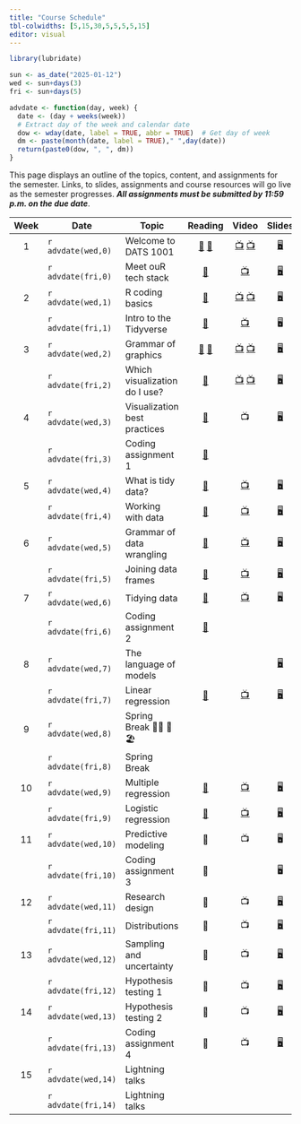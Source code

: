 ```yaml
---
title: "Course Schedule"
tbl-colwidths: [5,15,30,5,5,5,5,15]
editor: visual
---
```


```r
library(lubridate)

sun <- as_date("2025-01-12")
wed <- sun+days(3)
fri <- sun+days(5)

advdate <- function(day, week) {
  date <- (day + weeks(week))
  # Extract day of the week and calendar date
  dow <- wday(date, label = TRUE, abbr = TRUE)  # Get day of week
  dm <- paste(month(date, label = TRUE)," ",day(date))
  return(paste0(dow, ", ", dm))
}
```

This page displays an outline of the topics, content, and assignments
for the semester. Links, to slides, assignments and course resources
will go live as the semester progresses. ***All assignments must be
submitted by 11:59 p.m. on the due date***.

::: column-screen-inset-right
| Week | Date | Topic | Reading | Video | Slides | Assignment | Due Date |
|:-------:|---------|---------|:-------:|:-------:|:-------:|:-------:|:-------:|
| 1 | `r advdate(wed,0)` | Welcome to DATS 1001 | [📖](https://rstudio-education.github.io/hopr/starting.html "hopwr, Appendix A and B") [📖](https://quarto.org/docs/get-started/hello/rstudio.html "Hello, Quarto") | [📺](https://youtu.be/eimM6pNkYjE) [📺](https://youtu.be/6QN9ZYURDFg) | [🖥️](slides/week-1.1.qmd "Week 1.2 slides") |  |  |
|  | `r advdate(fri,0)` | Meet ouR tech stack | [📖](https://www.markdownguide.org/getting-started/ "Markdown Guide") | [📺](https://www.youtube.com/watch?v=bTVIMt3XllM) | [🖥️](slides/week-1.2.qmd "Week 1.2 slides") |  |  |
| 2 | `r advdate(wed,1)` | R coding basics | [📖](https://rstudio-education.github.io/hopr/basics.html) | [📺](https://www.youtube.com/watch?v=hvFBDmT4bdY) [📺](https://youtu.be/9f2g7RN5N0I?si=WMsaGlhFC7Fx-ZNy) | [🖥️](slides/week-2.1.qmd "Week 2.1 slides") |  |  |
|  | `r advdate(fri,1)` | Intro to the Tidyverse | [📖](https://r4ds.hadley.nz/intro) | [📺](https://youtu.be/izFssYRsLZs?si=b6Oy4atpRrkfEKzB "Hadley Wickham on code maintenance") | 🖥️ |  |  |
| 3 | `r advdate(wed,2)` | Grammar of graphics | [📖](https://r4ds.hadley.nz/data-import "r4ds, chap. 7") [📖](https://r4ds.hadley.nz/data-visualize.html "r4ds, 2") | [📺](https://youtu.be/QG1oDJPoIio "Make a bar chart") [📺](https://youtu.be/-1YhCql-gMo "Make a histogram") | [🖥️](slides/week-3.1.qmd "Week 3.1 slides") |  |  |
|  | `r advdate(fri,2)` | Which visualization do I use? | [📖](https://r4ds.hadley.nz/layers.html "r4ds, 9.1-9.4") | [📺](https://youtu.be/PnmQ2MFQpIc "Make a line chart") [📺](https://youtu.be/FiosjUVyfLM "Make a scatterplot") | [🖥️](slides/week-3.2.qmd "Week 3.2 slides") |  |  |
| 4 | `r advdate(wed,3)` | Visualization best practices | [📖](https://r4ds.hadley.nz/communication "r4ds, chap. 11") | 📺 | [🖥️](slides/week-4.1.qmd "Week 4.1 slides") |  |  |
|  | `r advdate(fri,3)` | Coding assignment 1 | [📖](https://www-jstor-org.proxygw.wrlc.org/stable/1951731?seq=8 "Lipset") |  |  | [🧮](assignments/coding-assignment-1.qmd "Coding assignment 1") | `r advdate(sun,4)` |
| 5 | `r advdate(wed,4)` | What is tidy data? | [📖](https://r4ds.hadley.nz/data-tidy#sec-tidy-data "r4ds, chap. 5.2") | [📺](https://youtu.be/ZwJsSjJRuMU?si=A6ucJ7jHL1s3T3uT "Reading data into R") | [🖥️](slides/week-5.1.qmd "Week 5.1 slides") |  |  |
|  | `r advdate(fri,4)` | Working with data | [📖](https://r4ds.hadley.nz/data-transform "rd4s, chap. 3.1-3.4") | [📺](https://youtu.be/ScQD47eJeAE?si=Rc6epCTKhQVtkCjS "Transforming data w/ dplyr verbs") | [🖥️](slides/week-5.2 "Week 5.2 slides") |  |  |
| 6 | `r advdate(wed,5)` | Grammar of data wrangling | [📖](https://r4ds.hadley.nz/data-transform#groups "r4ds, chap. 3.5") | [📺](https://youtu.be/mgBwVzMV-v8?si=4KP-qyDyssI92iFe "Grouping and summarizing data") | [🖥️](slides/week-6.1 "Week 6.1 slides") |  |  |
|  | `r advdate(fri,5)` | Joining data frames | [📖](https://r4ds.hadley.nz/joins.html "r4ds, chap. 19") | [📺](https://youtu.be/wNF3ZPneHWw?si=TyiXrsAxgbdrztD4 "Merge data frames with left_join()") | [🖥️](slides/week-6.2.qmd "Week 6.2 slides") |  |  |
| 7 | `r advdate(wed,6)` | Tidying data | [📖](https://r4ds.hadley.nz/data-tidy "r4ds, chap. 5.3-5.5") | [📺](https://youtu.be/xa0tYCfHHTI?si=1YII-L90IY05UZ70 "Tidying data") | [🖥️](slides/week-7.1.qmd "Week 7 slides") |  |  |
|  | `r advdate(fri,6)` | Coding assignment 2 | [📖](https://link.springer.com/article/10.1057/palgrave.ap.5500151 "Norris") |  |  | [🧮](assignments/coding-assignment-2.qmd "Coding assingment 2") | `r advdate(sun,7)` |
| 8 | `r advdate(wed,7)` | The language of models |  |  | [🖥️](slides/week-8.1.qmd "Week 8.1 slides") |  |  |
|  | `r advdate(fri,7)` | Linear regression | [📖](https://openintro-ims.netlify.app/model-slr "IMS, chap. 7") | [📺](https://youtu.be/dLc-lfEEYss?si=-Zelb-HBAP-MPvnF) | [🖥️](slides/week-8.2.qmd "Week 8.2 slides") |  |  |
| 9 | `r advdate(wed,8)` | Spring Break 🏄‍♂️ 🌴 🏖️ |  |  |  |  |  |
|  | `r advdate(fri,8)` | Spring Break |  |  |  |  |  |
| 10 | `r advdate(wed,9)` | Multiple regression | [📖](https://openintro-ims.netlify.app/model-mlr "IMS, chap. 8") | [📺](https://youtu.be/jXg0vU0y1ak?si=rhQ9uWhuhVqnI-Ox) | [🖥️](slides/week-9.1.qmd "Week 9 sides") |  |  |
|  | `r advdate(fri,9)` | Logistic regression | [📖](https://openintro-ims.netlify.app/model-logistic "IMS, chap. 9") | [📺](https://youtu.be/xuTiAW0OR40?si=sUoIr5pzHwHEpazO) | [🖥️](slides/week-9.2.qmd "Week 9.2 slides") | [✍️](project/project-assignment-1.qmd "Project assignment 1") | `r advdate(sun,10)` |
| 11 | `r advdate(wed,10)` | Predictive modeling | 📖 | 📺 | 🖥️ |  |  |
|  | `r advdate(fri,10)` | Coding assignment 3 | 📖 |  | 🖥️ | [🧮](assignments/coding-assignment-3.qmd "Coding assingment 3") | `r advdate(sun,11)` |
| 12 | `r advdate(wed,11)` | Research design | 📖 | 📺 | [🖥️](slides/week-11.1.qmd "Week 11.1 slides") |  |  |
|  | `r advdate(fri,11)` | Distributions | 📖 | 📺 | [🖥️](slides/week-11.2.qmd "Week 11.2 slides") | [✍️](project/project-assignment-2.qmd "Project assignment 2") | `r advdate(sun,12)` |
| 13 | `r advdate(wed,12)` | Sampling and uncertainty | 📖 | 📺 | [🖥️](slides/week-12.1.qmd "Week 12.1 slides") |  |  |
|  | `r advdate(fri,12)` | Hypothesis testing 1 | 📖 | 📺 | [🖥️](slides/week-12.2.qmd "Week 12.2 slides") |  |  |
| 14 | `r advdate(wed,13)` | Hypothesis testing 2 | 📖 | 📺 | [🖥️](slides/week-13.1.qmd "Week 13.1 slides") |  |  |
|  | `r advdate(fri,13)` | Coding assignment 4 | 📖 | 📺 | [🖥️](slides/week-13.2.qmd "Week 13.2 slides") | [🧮](assignments/coding-assignment-4.qmd "Coding assingment 4") | `r advdate(sun,13)` |
| 15 | `r advdate(wed,14)` | Lightning talks |  |  |  |  |  |
|  | `r advdate(fri,14)` | Lightning talks |  |  |  | [✍️](project/project-assignment-3.qmd "Project assignment 3") | `r advdate(fri,15)` |
:::
